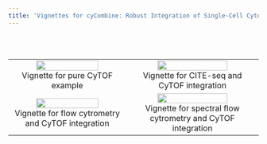 ```yaml
---
title: 'Vignettes for cyCombine: Robust Integration of Single-Cell Cytometry Datasets'
---
```


<br>
<br>
<table style="width:100%">
<tr>

<td><center>[![](images/cyCombine/CyTOF.png){ width=75% }](cytof_data_scientist.html)<br>Vignette for pure CyTOF example</center></td>
    
<td><center>[![](images/cyCombine/CITEseq.png){ width=75% }](cytof_cytometrist.html)<br>Vignette for CITE-seq and CyTOF integration</center></td>

</tr>
<tr>

<td><center>[![](images/cyCombine/Flow1.png){ width=75% }](cytof_data_scientist.html)<br>Vignette for flow cytrometry and CyTOF integration</center></td>
    
<td><center>[![](images/cyCombine/Flow2.png){ width=75% }](cytof_cytometrist.html)<br>Vignette for spectral flow cytrometry and CyTOF integration</center></td>

</tr>
</table>
<br>

